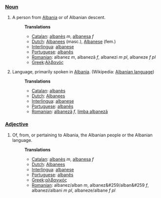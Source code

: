===[[Noun]]===
#A person from [[Albania]] or of Albanian descent.
#:'''Translations'''
#:*[[Catalan]]: [[albanès]] ''m'', [[albanesa]] ''f''
#:*[[Dutch]]:  [[Albanees]] (masc.), [[Albanese]] (fem.)
#:*[[Interlingua]]: [[albanese]]
#:*[[Portuguese]]: [[albanês]]
#:*[[Romanian]]: albanez ''m'', albanezã ''f'', albanezi ''m pl'', albaneze ''f pl''
#:*[[Greek]]:[[Αλβανός]]
#Language, primarily spoken in [[Albania]]. (Wikipedia: [[w:Albanian language|Albanian language]])
#:'''Translations'''
#:*[[Catalan]]: [[albanès]]
#:*[[Dutch]]: [[Albanees]]
#:*[[Interlingua]]: [[albanese]]
#:*[[Portuguese]]: [[albanês]]
#:*[[Romanian]]: [[albanezã]] ''f'', [[limba albanezã]]

===[[Adjective]]===
#Of, from, or pertaining to Albania, the Albanian people or the Albanian language.
#:'''Translations'''
#:*[[Catalan]]: [[albanès]] ''m'', [[albanesa]] ''f''
#:*[[Dutch]]: [[Albanees]]
#:*[[Interlingua]]: [[albanese]]
#:*[[Portuguese]]: [[albanês]]
#:*[[Greek]]:[[αλβανικός]]
#:*[[Romanian]]: albanez/alban ''m'', albanez&#259/alban&#259 ''f'', albanezi/albani ''m pl'', albaneze/albane ''f pl''